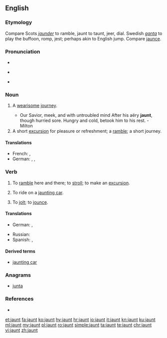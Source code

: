 ==English==

===Etymology===
Compare Scots ''[[jaunder]]'' to ramble, jaunt to taunt, jeer, dial. Swedish ''[[ganta]]'' to play the buffoon, romp, jest; perhaps akin to English jump. Compare [[jaunce]].

===Pronunciation===
* {{IPA|/ˈdʒɔːnt/|lang=en}}
* {{a|some accents}} {{IPA|/ˈdʒɑːnt/|lang=en}}
* {{rhymes|ɔːnt|ɑːnt|lang=en}}

===Noun===
{{en-noun}}

# {{context|archaic|lang=en}} A [[wearisome]] [[journey]].
#* Our Savior, meek, and with untroubled mind After his aëry '''jaunt''', though hurried sore. Hungry and cold, betook him to his rest. - Milton
# A short [[excursion]] for pleasure or refreshment; a [[ramble]]; a short journey.

====Translations====
{{trans-top|A short excursion for pleasure or refreshment}}
* French: {{t+|fr|balade|f}}, {{t+|fr|promenade|f}}
* German: {{t+|de|Ausflug}}, {{t|de|Vergnügungsfahrt|f}}, {{t+|de|Spritztour|f}}
{{trans-mid}}
{{trans-bottom}}

===Verb===
{{en-verb}}

# {{context|intransitive|lang=en}} To [[ramble]] here and there; to [[stroll]]; to make an [[excursion]].
# {{context|intransitive|lang=en}} To ride on a [[jaunting car]].
# {{context|transitive|obsolete|lang=en}} To [[jolt]]; to [[jounce]].
#: {{rfquotek|Bale}}

====Translations====
{{trans-top|to ramble here and there; to stroll; to make an excursion}}
* German: {{t|de|herumstreunen}}, {{t|de|einen Ausflug machen}}
{{trans-mid}}
* Russian: {{t+|ru|ката́ться}}
* Spanish: {{t+|es|paseo|m}}, {{t+|es|excursión|f}}
{{trans-bottom}}

====Derived terms====
* [[jaunting car]]

===Anagrams===
* [[junta#English|junta]]

===References===
* {{projectlink|1911|Jaunting-Car}}

[[et:jaunt]]
[[fa:jaunt]]
[[ko:jaunt]]
[[hy:jaunt]]
[[hr:jaunt]]
[[io:jaunt]]
[[it:jaunt]]
[[kn:jaunt]]
[[ku:jaunt]]
[[ml:jaunt]]
[[my:jaunt]]
[[pl:jaunt]]
[[ro:jaunt]]
[[simple:jaunt]]
[[ta:jaunt]]
[[te:jaunt]]
[[chr:jaunt]]
[[vi:jaunt]]
[[zh:jaunt]]